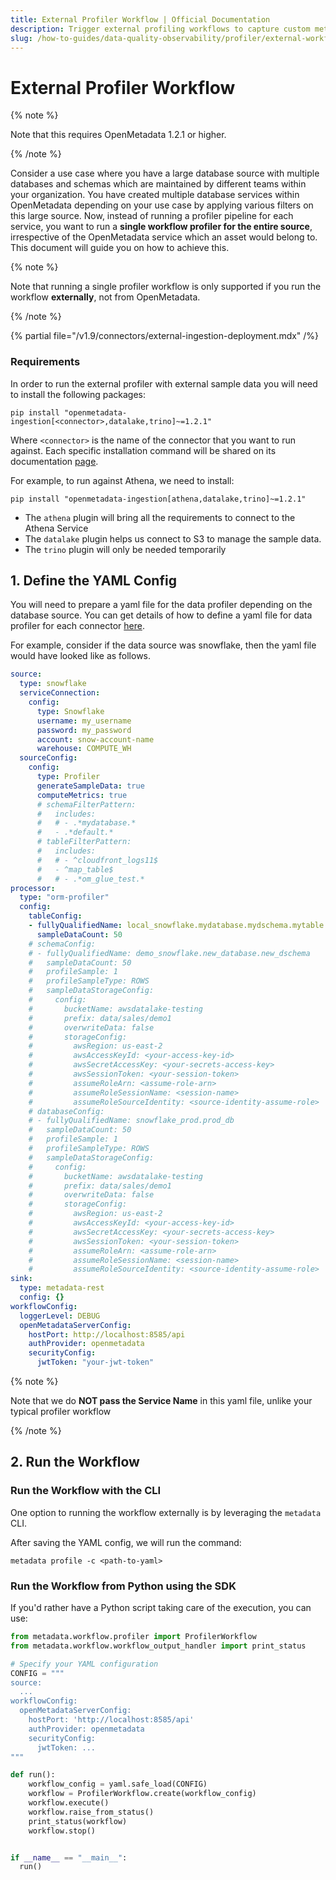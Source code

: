 ```yaml
---
title: External Profiler Workflow | Official Documentation
description: Trigger external profiling workflows to capture custom metrics and analyze datasets based on business context.
slug: /how-to-guides/data-quality-observability/profiler/external-workflow
---
```


# External Profiler Workflow

{% note %}

Note that this requires OpenMetadata 1.2.1 or higher.

{% /note %}

Consider a use case where you have a large database source with multiple databases and schemas which are maintained by 
different teams within your organization. You have created multiple database services within OpenMetadata depending on 
your use case by applying various filters on this large source. Now, instead of running a profiler pipeline for each 
service, you want to run a **single workflow profiler for the entire source**, irrespective of the OpenMetadata service which an asset would belong to. This document will guide you on how to achieve this.

{% note %}

Note that running a single profiler workflow is only supported if you run the workflow **externally**, not from OpenMetadata.

{% /note %}

{% partial file="/v1.9/connectors/external-ingestion-deployment.mdx" /%}

### Requirements

In order to run the external profiler with external sample data you will need to install the following packages:

```commandline
pip install "openmetadata-ingestion[<connector>,datalake,trino]~=1.2.1"
```

Where `<connector>` is the name of the connector that you want to run against. Each specific installation command
will be shared on its documentation [page](/connectors/database).

For example, to run against Athena, we need to install:

```commandline
pip install "openmetadata-ingestion[athena,datalake,trino]~=1.2.1"
```

- The `athena` plugin will bring all the requirements to connect to the Athena Service
- The `datalake` plugin helps us connect to S3 to manage the sample data.
- The `trino` plugin will only be needed temporarily

## 1. Define the YAML Config

You will need to prepare a yaml file for the data profiler depending on the database source. 
You can get details of how to define a yaml file for data profiler for each connector [here](/connectors/database).

For example, consider if the data source was snowflake, then the yaml file would have looked like as follows.


```snowflake_external_profiler.yaml
source:
  type: snowflake
  serviceConnection:
    config:
      type: Snowflake
      username: my_username
      password: my_password
      account: snow-account-name
      warehouse: COMPUTE_WH
  sourceConfig:
    config:
      type: Profiler
      generateSampleData: true
      computeMetrics: true
      # schemaFilterPattern:
      #   includes:
      #   # - .*mydatabase.*
      #   - .*default.*
      # tableFilterPattern:
      #   includes:
      #   # - ^cloudfront_logs11$
      #   - ^map_table$
      #   # - .*om_glue_test.*
processor:
  type: "orm-profiler"
  config:
    tableConfig:
    - fullyQualifiedName: local_snowflake.mydatabase.mydschema.mytable
      sampleDataCount: 50
    # schemaConfig:
    # - fullyQualifiedName: demo_snowflake.new_database.new_dschema
    #   sampleDataCount: 50
    #   profileSample: 1
    #   profileSampleType: ROWS
    #   sampleDataStorageConfig:
    #     config:
    #       bucketName: awsdatalake-testing
    #       prefix: data/sales/demo1
    #       overwriteData: false
    #       storageConfig:
    #         awsRegion: us-east-2
    #         awsAccessKeyId: <your-access-key-id>
    #         awsSecretAccessKey: <your-secrets-access-key>
    #         awsSessionToken: <your-session-token>
    #         assumeRoleArn: <assume-role-arn>
    #         assumeRoleSessionName: <session-name>
    #         assumeRoleSourceIdentity: <source-identity-assume-role>
    # databaseConfig:
    # - fullyQualifiedName: snowflake_prod.prod_db
    #   sampleDataCount: 50
    #   profileSample: 1
    #   profileSampleType: ROWS
    #   sampleDataStorageConfig:
    #     config:
    #       bucketName: awsdatalake-testing
    #       prefix: data/sales/demo1
    #       overwriteData: false
    #       storageConfig:
    #         awsRegion: us-east-2
    #         awsAccessKeyId: <your-access-key-id>
    #         awsSecretAccessKey: <your-secrets-access-key>
    #         awsSessionToken: <your-session-token>
    #         assumeRoleArn: <assume-role-arn>
    #         assumeRoleSessionName: <session-name>
    #         assumeRoleSourceIdentity: <source-identity-assume-role>
sink:
  type: metadata-rest
  config: {}
workflowConfig:
  loggerLevel: DEBUG
  openMetadataServerConfig:
    hostPort: http://localhost:8585/api
    authProvider: openmetadata
    securityConfig:
      jwtToken: "your-jwt-token"

```

{% note %}

Note that we do **NOT pass the Service Name** in this yaml file, unlike your typical profiler workflow

{% /note %}


## 2. Run the Workflow

### Run the Workflow with the CLI

One option to running the workflow externally is by leveraging the `metadata` CLI.

After saving the YAML config, we will run the command:

```
metadata profile -c <path-to-yaml>
```

### Run the Workflow from Python using the SDK

If you'd rather have a Python script taking care of the execution, you can use:

```python
from metadata.workflow.profiler import ProfilerWorkflow
from metadata.workflow.workflow_output_handler import print_status

# Specify your YAML configuration
CONFIG = """
source:
  ...
workflowConfig:
  openMetadataServerConfig:
    hostPort: 'http://localhost:8585/api'
    authProvider: openmetadata
    securityConfig:
      jwtToken: ...
"""

def run():
    workflow_config = yaml.safe_load(CONFIG)
    workflow = ProfilerWorkflow.create(workflow_config)
    workflow.execute()
    workflow.raise_from_status()
    print_status(workflow)
    workflow.stop()


if __name__ == "__main__":
  run()
```
